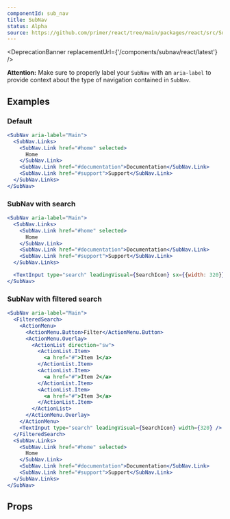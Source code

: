 ```yaml
---
componentId: sub_nav
title: SubNav
status: Alpha
source: https://github.com/primer/react/tree/main/packages/react/src/SubNav
---
```



<DeprecationBanner replacementUrl={'/components/subnav/react/latest'} />

**Attention:** Make sure to properly label your `SubNav` with an `aria-label` to provide context about the type of navigation contained in `SubNav`.

## Examples

### Default

```jsx live
<SubNav aria-label="Main">
  <SubNav.Links>
    <SubNav.Link href="#home" selected>
      Home
    </SubNav.Link>
    <SubNav.Link href="#documentation">Documentation</SubNav.Link>
    <SubNav.Link href="#support">Support</SubNav.Link>
  </SubNav.Links>
</SubNav>
```

### SubNav with search

```jsx live
<SubNav aria-label="Main">
  <SubNav.Links>
    <SubNav.Link href="#home" selected>
      Home
    </SubNav.Link>
    <SubNav.Link href="#documentation">Documentation</SubNav.Link>
    <SubNav.Link href="#support">Support</SubNav.Link>
  </SubNav.Links>

  <TextInput type="search" leadingVisual={SearchIcon} sx={{width: 320}} />
</SubNav>
```

### SubNav with filtered search

```jsx live
<SubNav aria-label="Main">
  <FilteredSearch>
    <ActionMenu>
      <ActionMenu.Button>Filter</ActionMenu.Button>
      <ActionMenu.Overlay>
        <ActionList direction="sw">
          <ActionList.Item>
            <a href="#">Item 1</a>
          </ActionList.Item>
          <ActionList.Item>
            <a href="#">Item 2</a>
          </ActionList.Item>
          <ActionList.Item>
            <a href="#">Item 3</a>
          </ActionList.Item>
        </ActionList>
      </ActionMenu.Overlay>
    </ActionMenu>
    <TextInput type="search" leadingVisual={SearchIcon} width={320} />
  </FilteredSearch>
  <SubNav.Links>
    <SubNav.Link href="#home" selected>
      Home
    </SubNav.Link>
    <SubNav.Link href="#documentation">Documentation</SubNav.Link>
    <SubNav.Link href="#support">Support</SubNav.Link>
  </SubNav.Links>
</SubNav>
```

## Props

<ComponentProps data={data} />
